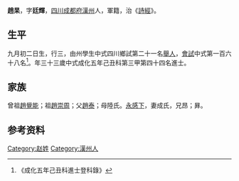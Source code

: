 {{Otheruses|other=名为赵杲的其他人物|赵杲}}
{{明清人物信息框
| 姓名 = 趙杲
| 原名 =
| 圖片名稱= 
| 圖片大小 =
| 圖片說明 = 
| 最高職務 =
| 國家 = 大明 
| 爵位 =
| 籍貫 = [[四川|四川]][[成都府|成都府]][[漢州|漢州]]
| 族裔 = 
| 旗籍 = 
| 字號 = 
| 諡號 =
| 出生日期 = 九月初二日
| 出生地點 =
| 逝世日期 = 
| 逝世地點 =
| 墓葬 =
| 配偶 = 成氏
| 親屬 = 曾祖[[趙覺能|趙覺能]]，祖[[趙崇周|趙崇周]]，父[[趙泰|趙泰]]，母陸氏
| 出身 =
* 成化五年己丑科進士
| 經歷 =
| 著作 =  
*
*
*
}}
'''趙杲'''{{BD|1437年||1496年||}}，字'''廷輝'''，[[四川|四川]][[成都府|成都府]][[漢州|漢州]]人，軍籍，治《[[詩經|詩經]]》。

== 生平 ==
九月初二日生，行三，由州學生中式四川鄉試第二十一名[[舉人|舉人]]，[[會試|會試]]中式第一百六十八名<ref>《成化五年己丑科進士登科錄》</ref>。年三十三歲中式成化五年己丑科第三甲第四十四名進士。

== 家族 ==
曾祖[[趙覺能|趙覺能]]；祖[[趙崇周|趙崇周]]；父[[趙泰|趙泰]]；母陸氏。[[永感下|永感下]]，妻成氏，兄昂；昪。

== 参考资料 ==
{{reflist}}

{{成化五年己丑科殿试金榜}}

{{Authority control}}

{{DEFAULTSORT:Z}}
[[Category:赵姓|Category:赵姓]]
[[Category:漢州人|Category:漢州人]]


{{明朝人物小作品}}